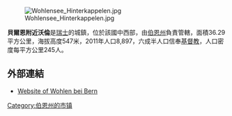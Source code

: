 [[Image:Wohlensee_Hinterkappelen.jpg|right]]

'''貝爾恩附近沃倫'''是[[瑞士|瑞士]]的城鎮，位於該國中西部，由[[伯恩州|伯恩州]]負責管轄，面積36.29平方公里，海拔高度547米，2011年人口8,897，六成半人口信奉[[基督教|基督教]]，人口密度每平方公里245人。

==外部連結==
* [http://www.wohlen-be.ch Website of Wohlen bei Bern]{{Wayback|url=http://www.wohlen-be.ch/ |date=20150709175655 }}

{{Switzerland-geo-stub}}
[[Category:伯恩州的市镇|Category:伯恩州的市镇]]